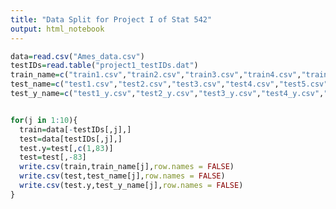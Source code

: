```yaml
---
title: "Data Split for Project I of Stat 542"
output: html_notebook
---
```


```r
data=read.csv("Ames_data.csv")
testIDs=read.table("project1_testIDs.dat")
train_name=c("train1.csv","train2.csv","train3.csv","train4.csv","train5.csv","train6.csv","train7.csv","train8.csv","train9.csv","train10.csv")
test_name=c("test1.csv","test2.csv","test3.csv","test4.csv","test5.csv","test6.csv","test7.csv","test8.csv","test9.csv","test10.csv")
test_y_name=c("test1_y.csv","test2_y.csv","test3_y.csv","test4_y.csv","test5_y.csv","test6_y.csv","test7_y.csv","test8_y.csv","test9_y.csv","test10_y.csv")


for(j in 1:10){
  train=data[-testIDs[,j],]
  test=data[testIDs[,j],]
  test.y=test[,c(1,83)]
  test=test[,-83]
  write.csv(train,train_name[j],row.names = FALSE)
  write.csv(test,test_name[j],row.names = FALSE)
  write.csv(test.y,test_y_name[j],row.names = FALSE)
}
```


